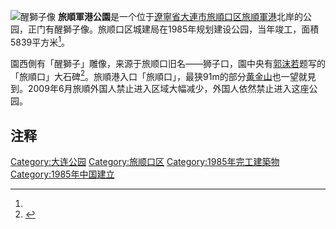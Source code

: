 {{expand|time=2010-04-07T17:54:04+00:00}}
[[File:大連軍港公園醒獅子像.JPG|醒獅子像]]
{{coord|38.80312|121.25330|display=title}}
'''旅順軍港公園'''是一个位于[[遼寧省|遼寧省]][[大連市|大連市]][[旅順口区|旅順口区]][[旅順軍港|旅順軍港]]北岸的公园，正门有醒獅子像。旅顺口区城建局在1985年规划建设公园，当年竣工，面積5839平方米<ref name="a1"/>。

園西側有「醒獅子」雕像，来源于旅顺口旧名——狮子口，園中央有[[郭沫若|郭沫若]]题写的「旅順口」大石碑<ref name="a1">{{Cite web |url=http://roll.sohu.com/20150830/n420062043.shtml |title=到旅顺军港公园感受真正的军港之夜(图) |accessdate=2018-09-18 |author=李云江 |date= |work= |publisher=搜狐网，来源：大连晚报 |language=Zh-hans |archive-date=2018-09-18 |archive-url=https://web.archive.org/web/20180918055726/http://roll.sohu.com/20150830/n420062043.shtml |dead-url=no }}</ref>。旅順港入口「旅順口」，最狭91m的部分[[黄金山|黄金山]]也一望就見到。2009年6月旅順外国人禁止进入区域大幅减少，外国人依然禁止进入这座公园。

== 注释 ==

{{Reflist}}

[[Category:大连公园|Category:大连公园]]
[[Category:旅顺口区|Category:旅顺口区]]
[[Category:1985年完工建築物|Category:1985年完工建築物]]
[[Category:1985年中国建立|Category:1985年中国建立]]